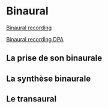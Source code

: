 # Binaural

[Binaural recording](https://en.wikipedia.org/wiki/Binaural_recording)

[Binaural recording DPA](https://en.wikipedia.org/wiki/Binaural_recording#/media/File:FrequenzgangDruckempfänger.svg)



## La prise de son binaurale

## La synthèse binaurale {#sec-binaural-synthese}

## Le transaural {#sec-transaural}